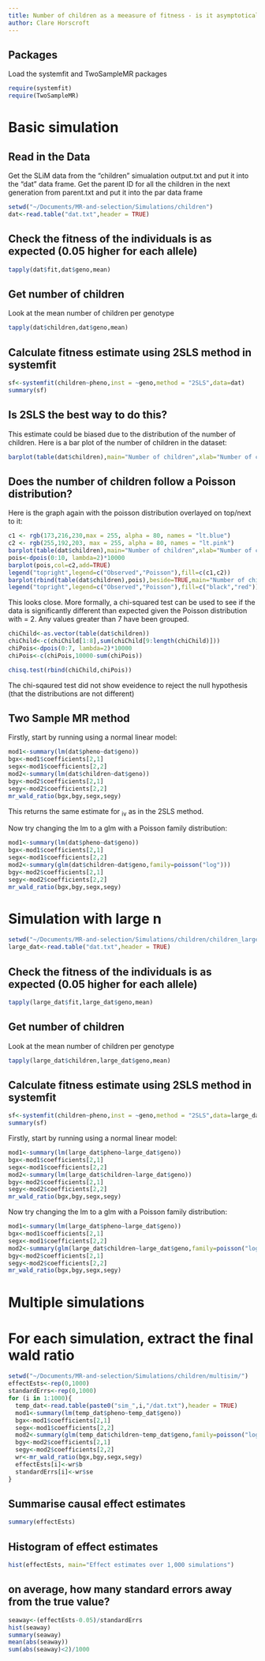 ```yaml
---
title: Number of children as a meeasure of fitness - is it asymptotically unbiased?
author: Clare Horscroft
---
```


## Packages

Load the systemfit and TwoSampleMR packages

```r
require(systemfit)
require(TwoSampleMR)
```

# Basic simulation

## Read in the Data
Get the SLiM data from the "children" simualation output.txt and put it into the "dat" data frame.
Get the parent ID for all the children in the next generation from parent.txt and put it into the par data frame

```r
setwd("~/Documents/MR-and-selection/Simulations/children")
dat<-read.table("dat.txt",header = TRUE)
```

## Check the fitness of the individuals is as expected (0.05 higher for each allele)
```r
tapply(dat$fit,dat$geno,mean)
```

## Get number of children
Look at the mean number of children per genotype

```r
tapply(dat$children,dat$geno,mean)
```

## Calculate fitness estimate using 2SLS method in systemfit

```r
sf<-systemfit(children~pheno,inst = ~geno,method = "2SLS",data=dat)
summary(sf)
```

## Is 2SLS the best way to do this?
This estimate could be biased due to the distribution of the number of children.
Here is a bar plot of the number of children in the dataset:

```r
barplot(table(dat$children),main="Number of children",xlab="Number of children",ylab="Frequency")
```

## Does the number of children follow a Poisson distribution?
Here is the graph again with the poisson distribution overlayed on top/next to it:

```r
c1 <- rgb(173,216,230,max = 255, alpha = 80, names = "lt.blue")
c2 <- rgb(255,192,203, max = 255, alpha = 80, names = "lt.pink")
barplot(table(dat$children),main="Number of children",xlab="Number of children",ylab="Frequency",col=c1)
pois<-dpois(0:10, lambda=2)*10000
barplot(pois,col=c2,add=TRUE)
legend("topright",legend=c("Observed","Poisson"),fill=c(c1,c2))
barplot(rbind(table(dat$children),pois),beside=TRUE,main="Number of children",xlab="Number of children",ylab="Frequency",col=c("black","red"))
legend("topright",legend=c("Observed","Poisson"),fill=c("black","red"))
```

This looks close. More formally, a chi-squared test can be used to see if the data is significantly different than expected given the Poisson distribution with \lambda = 2.
Any values greater than 7 have been grouped.

```r
chiChild<-as.vector(table(dat$children))
chiChild<-c(chiChild[1:8],sum(chiChild[9:length(chiChild)]))
chiPois<-dpois(0:7, lambda=2)*10000
chiPois<-c(chiPois,10000-sum(chiPois))

chisq.test(rbind(chiChild,chiPois))
```

The chi-sqaured test did not show eveidence to reject the null hypothesis (that the distributions are not different)

## Two Sample MR method

Firstly, start by running using a normal linear model:

```r
mod1<-summary(lm(dat$pheno~dat$geno))
bgx<-mod1$coefficients[2,1]
segx<-mod1$coefficients[2,2]
mod2<-summary(lm(dat$children~dat$geno))
bgy<-mod2$coefficients[2,1]
segy<-mod2$coefficients[2,2]
mr_wald_ratio(bgx,bgy,segx,segy)
```
This returns the same estimate for \beta~iv~ as in the 2SLS method.

Now try changing the lm to a glm with a Poisson family distribution:

```r
mod1<-summary(lm(dat$pheno~dat$geno))
bgx<-mod1$coefficients[2,1]
segx<-mod1$coefficients[2,2]
mod2<-summary(glm(dat$children~dat$geno,family=poisson("log")))
bgy<-mod2$coefficients[2,1]
segy<-mod2$coefficients[2,2]
mr_wald_ratio(bgx,bgy,segx,segy)
```

# Simulation with large n

```r
setwd("~/Documents/MR-and-selection/Simulations/children/children_large_n/")
large_dat<-read.table("dat.txt",header = TRUE)
```

## Check the fitness of the individuals is as expected (0.05 higher for each allele)
```r
tapply(large_dat$fit,large_dat$geno,mean)
```

## Get number of children
Look at the mean number of children per genotype

```r
tapply(large_dat$children,large_dat$geno,mean)
```

## Calculate fitness estimate using 2SLS method in systemfit

```r
sf<-systemfit(children~pheno,inst = ~geno,method = "2SLS",data=large_dat)
summary(sf)
```
Firstly, start by running using a normal linear model:

```r
mod1<-summary(lm(large_dat$pheno~large_dat$geno))
bgx<-mod1$coefficients[2,1]
segx<-mod1$coefficients[2,2]
mod2<-summary(lm(large_dat$children~large_dat$geno))
bgy<-mod2$coefficients[2,1]
segy<-mod2$coefficients[2,2]
mr_wald_ratio(bgx,bgy,segx,segy)
```

Now try changing the lm to a glm with a Poisson family distribution:

```r
mod1<-summary(lm(large_dat$pheno~large_dat$geno))
bgx<-mod1$coefficients[2,1]
segx<-mod1$coefficients[2,2]
mod2<-summary(glm(large_dat$children~large_dat$geno,family=poisson("log")))
bgy<-mod2$coefficients[2,1]
segy<-mod2$coefficients[2,2]
mr_wald_ratio(bgx,bgy,segx,segy)
```

# Multiple simulations

# For each simulation, extract the final wald ratio

```r
setwd("~/Documents/MR-and-selection/Simulations/children/multisim/")
effectEsts<-rep(0,1000)
standardErrs<-rep(0,1000)
for (i in 1:1000){
  temp_dat<-read.table(paste0("sim_",i,"/dat.txt"),header = TRUE)
  mod1<-summary(lm(temp_dat$pheno~temp_dat$geno))
  bgx<-mod1$coefficients[2,1]
  segx<-mod1$coefficients[2,2]
  mod2<-summary(glm(temp_dat$children~temp_dat$geno,family=poisson("log")))
  bgy<-mod2$coefficients[2,1]
  segy<-mod2$coefficients[2,2]
  wr<-mr_wald_ratio(bgx,bgy,segx,segy)
  effectEsts[i]<-wr$b
  standardErrs[i]<-wr$se
}
```

## Summarise causal effect estimates

```r
summary(effectEsts)
```

## Histogram of effect estimates

```r
hist(effectEsts, main="Effect estimates over 1,000 simulations")
```

## on average, how many standard errors away from the true value?

```r
seaway<-(effectEsts-0.05)/standardErrs
hist(seaway)
summary(seaway)
mean(abs(seaway))
sum(abs(seaway)<2)/1000
```
